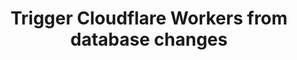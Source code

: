 ---
title: "Trigger Cloudflare Workers from database changes"
sidebarTitle: "Cloudflare Workers"
description: "How to use Sequin to trigger Cloudflare Workers from database changes."
icon: "cloudflare"
iconType: "solid"
---